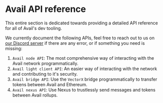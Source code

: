 # Avail API reference

This entire section is dedicated towards providing a detailed API reference for all of Avail's dev tooling.

We currently document the following APIs, feel free to reach out to us on [our Discord server]((https://discord.gg/AvailProject)) if there are any error, or if something you need is missing:

1. `Avail node API`: The most comprehensive way of interacting with the Avail network programmatically.
2. `Avail light client API`: An easier way of interacting with the network and contributing to it's security.
3. `Avail bridge API`: Use the `VectorX` bridge programmatically to transfer tokens between Avail and Ethereum.
4. `Avail nexus API`: Use Nexus to trustlessly send messages and tokens between Avail rollups.